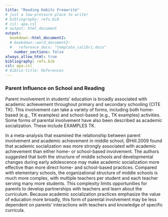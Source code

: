 ```yaml
---
title: "Reading Habits Freewrite"
# just a low-pressure place to write!
# bibliography: refs.bib
# csl: apa.csl
# output: html_document
output: 
  bookdown::html_document2:
  # bookdown::word_document2:
  #   reference_docx: "template_calibri.docx"
    number_sections: false
always_allow_html: true
bibliography: refs.bib
csl: apa.csl
# biblio-title: References
---
```


### Parent Influence on School and Reading

Parent involvement in students' education is broadly associated with academic achievement throughout primary and secondary schooling (CITE TK). This involvement can take a variety of forms, including both home-based (e.g., TK examples) and school-based (e.g., TK examples) activities. Some forms of parental involvement have also been described as academic socialization. These include EXAMPLES TK.

In a meta-analysis that examined the relationship between parent involvement and academic achievement in middle school, @Hill.2009 found that academic socialization was more strongly associated with academic achievement than either home- or school-based involvement. The authors suggested that both the structure of middle schools and developmental changes during early adolescence may make academic socialization more effective than more direct home- and school-based practices. Compared with elementary schools, the organizational structure of middle schools is much more complex, with multiple teachers per student and each teacher serving many more students. This complexity limits opportunities for parents to develop partnerships with teachers and learn about the curriculum. Because academic socialization practices emphasize the value of education more broadly, this form of parental involvement may be less dependent on parents' interactions with teachers and knowledge of specific curricula.

